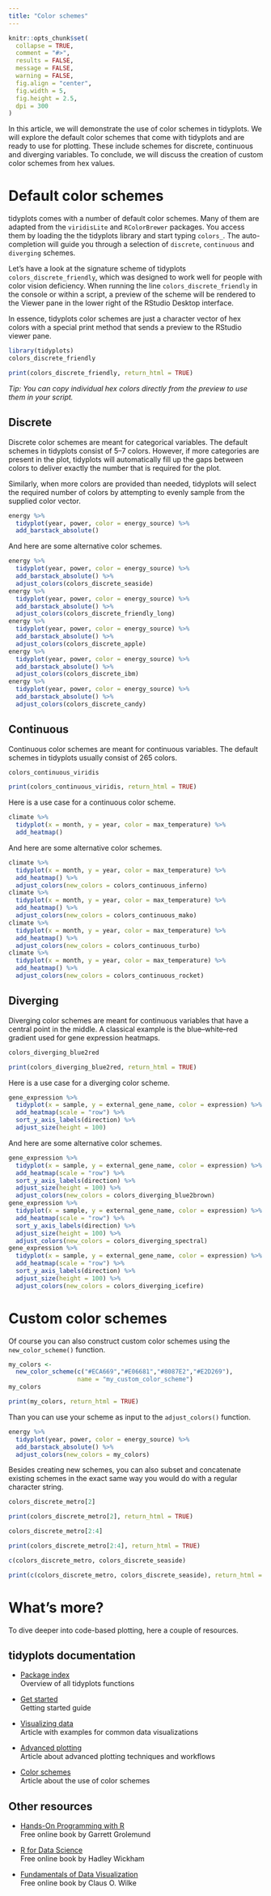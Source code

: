 ```yaml
---
title: "Color schemes"
---
```


```r
knitr::opts_chunk$set(
  collapse = TRUE,
  comment = "#>",
  results = FALSE,
  message = FALSE,
  warning = FALSE,
  fig.align = "center",
  fig.width = 5,
  fig.height = 2.5,
  dpi = 300
)

```

::: {.lead}
In this article, we will demonstrate the use of color schemes in tidyplots. We will explore the default color schemes that come with tidyplots and are ready to use for plotting. These include schemes for discrete, continuous and diverging variables. To conclude, we will discuss the creation of custom color schemes from hex values.
:::

# Default color schemes

tidyplots comes with a number of default color schemes. Many of them are adapted from the `viridisLite` and `RColorBrewer` packages. You access them by loading the the tidyplots library and start typing `colors_`. The auto-completion will guide you through a selection of `discrete`, `continuous` and `diverging` schemes.

Let's have a look at the signature scheme of tidyplots `colors_discrete_friendly`, which was designed to work well for people with color vision deficiency. When running the line `colors_discrete_friendly` in the console or within a script, a preview of the scheme will be rendered to the Viewer pane in the lower right of the RStudio Desktop interface.

In essence, tidyplots color schemes are just a character vector of hex colors with a special print method that sends a preview to the RStudio viewer pane.

```r
library(tidyplots)
colors_discrete_friendly
```

```r
print(colors_discrete_friendly, return_html = TRUE)
```

_Tip: You can copy individual hex colors directly from the preview to use them in your script._

## Discrete

Discrete color schemes are meant for categorical variables. The default schemes in tidyplots consist of 5--7 colors. However, if more categories are present in the plot, tidyplots will automatically fill up the gaps between colors to deliver exactly the number that is required for the plot.

Similarly, when more colors are provided than needed, tidyplots will select the required number of colors by attempting to evenly sample from the supplied color vector.

```r
energy %>% 
  tidyplot(year, power, color = energy_source) %>% 
  add_barstack_absolute()
```

And here are some alternative color schemes.

```r
energy %>% 
  tidyplot(year, power, color = energy_source) %>% 
  add_barstack_absolute() %>% 
  adjust_colors(colors_discrete_seaside)
energy %>% 
  tidyplot(year, power, color = energy_source) %>% 
  add_barstack_absolute() %>% 
  adjust_colors(colors_discrete_friendly_long)
energy %>% 
  tidyplot(year, power, color = energy_source) %>% 
  add_barstack_absolute() %>% 
  adjust_colors(colors_discrete_apple)
energy %>% 
  tidyplot(year, power, color = energy_source) %>% 
  add_barstack_absolute() %>% 
  adjust_colors(colors_discrete_ibm)
energy %>% 
  tidyplot(year, power, color = energy_source) %>% 
  add_barstack_absolute() %>% 
  adjust_colors(colors_discrete_candy)

```

## Continuous

Continuous color schemes are meant for continuous variables. The default schemes in tidyplots usually consist of 265 colors.

```r
colors_continuous_viridis
```

```r
print(colors_continuous_viridis, return_html = TRUE)
```

Here is a use case for a continuous color scheme.

```r
climate %>% 
  tidyplot(x = month, y = year, color = max_temperature) %>% 
  add_heatmap()
```

And here are some alternative color schemes.

```r
climate %>% 
  tidyplot(x = month, y = year, color = max_temperature) %>% 
  add_heatmap() %>% 
  adjust_colors(new_colors = colors_continuous_inferno)
climate %>% 
  tidyplot(x = month, y = year, color = max_temperature) %>% 
  add_heatmap() %>% 
  adjust_colors(new_colors = colors_continuous_mako)
climate %>% 
  tidyplot(x = month, y = year, color = max_temperature) %>% 
  add_heatmap() %>% 
  adjust_colors(new_colors = colors_continuous_turbo)
climate %>% 
  tidyplot(x = month, y = year, color = max_temperature) %>% 
  add_heatmap() %>% 
  adjust_colors(new_colors = colors_continuous_rocket)
```

## Diverging

Diverging color schemes are meant for continuous variables that have a central point in the middle. A classical example is the blue--white--red gradient used for gene expression heatmaps.

```r
colors_diverging_blue2red
```

```r
print(colors_diverging_blue2red, return_html = TRUE)
```

Here is a use case for a diverging color scheme.

```r
gene_expression %>% 
  tidyplot(x = sample, y = external_gene_name, color = expression) %>% 
  add_heatmap(scale = "row") %>%
  sort_y_axis_labels(direction) %>% 
  adjust_size(height = 100)
```

And here are some alternative color schemes.

```r
gene_expression %>% 
  tidyplot(x = sample, y = external_gene_name, color = expression) %>% 
  add_heatmap(scale = "row") %>%
  sort_y_axis_labels(direction) %>% 
  adjust_size(height = 100) %>% 
  adjust_colors(new_colors = colors_diverging_blue2brown)
gene_expression %>% 
  tidyplot(x = sample, y = external_gene_name, color = expression) %>% 
  add_heatmap(scale = "row") %>%
  sort_y_axis_labels(direction) %>% 
  adjust_size(height = 100) %>% 
  adjust_colors(new_colors = colors_diverging_spectral)
gene_expression %>% 
  tidyplot(x = sample, y = external_gene_name, color = expression) %>% 
  add_heatmap(scale = "row") %>%
  sort_y_axis_labels(direction) %>% 
  adjust_size(height = 100) %>% 
  adjust_colors(new_colors = colors_diverging_icefire)
```

# Custom color schemes

Of course you can also construct custom color schemes using the `new_color_scheme()` function.

```r
my_colors <- 
  new_color_scheme(c("#ECA669","#E06681","#8087E2","#E2D269"),
                   name = "my_custom_color_scheme")
my_colors
```

```r
print(my_colors, return_html = TRUE)
```

Than you can use your scheme as input to the `adjust_colors()` function.

```r
energy %>% 
  tidyplot(year, power, color = energy_source) %>% 
  add_barstack_absolute() %>% 
  adjust_colors(new_colors = my_colors)
```

Besides creating new schemes, you can also subset and concatenate existing schemes in the exact same way you would do with a regular character string.

```r
colors_discrete_metro[2]
```

```r
print(colors_discrete_metro[2], return_html = TRUE)
```

```r
colors_discrete_metro[2:4]
```

```r
print(colors_discrete_metro[2:4], return_html = TRUE)
```

```r
c(colors_discrete_metro, colors_discrete_seaside)
```

```r
print(c(colors_discrete_metro, colors_discrete_seaside), return_html = TRUE)
```

# What's more?

To dive deeper into code-based plotting, here a couple of resources.

## tidyplots documentation

- [Package index](https://jbengler.github.io/tidyplots/reference/index.html)  
Overview of all tidyplots functions

- [Get started](https://jbengler.github.io/tidyplots/articles/tidyplots.html)  
Getting started guide

- [Visualizing data](https://jbengler.github.io/tidyplots/articles/Visualizing-data.html)  
Article with examples for common data visualizations

- [Advanced plotting](https://jbengler.github.io/tidyplots/articles/Advanced-plotting.html)  
Article about advanced plotting techniques and workflows

- [Color schemes](https://jbengler.github.io/tidyplots/articles/Color-schemes.html)  
Article about the use of color schemes

## Other resources

- [Hands-On Programming with R](https://rstudio-education.github.io/hopr/)   
Free online book by Garrett Grolemund

- [R for Data Science](https://r4ds.hadley.nz)  
Free online book by Hadley Wickham

- [Fundamentals of Data Visualization](https://clauswilke.com/dataviz/)  
Free online book by Claus O. Wilke
